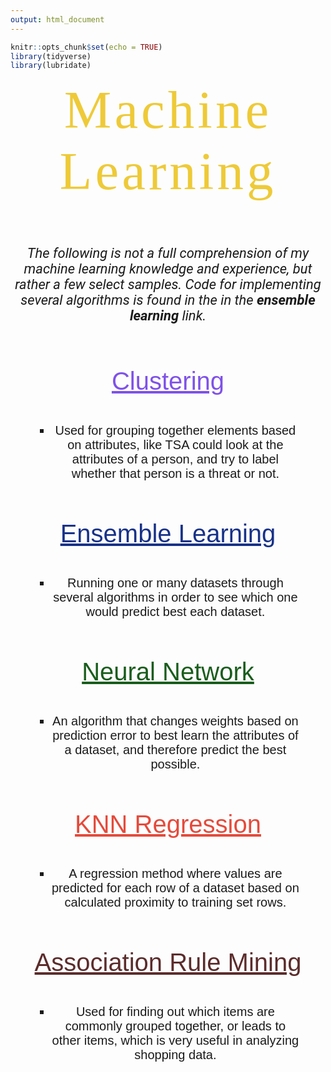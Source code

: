 ```yaml
---
output: html_document
---
```


```r
knitr::opts_chunk$set(echo = TRUE)
library(tidyverse)
library(lubridate)
```

<p id="title">Machine Learning</p>

<br><br>

<center>
<p id = "note"><i>The following is not a full comprehension of my machine learning knowledge and experience, but rather a few select samples. Code for implementing several algorithms is found in the in the <strong>ensemble learning</strong> link.</i></p>
</center>

<br><br>

<p id="method"><a id="method" class="method" href="cluster.html" target="_blank" >Clustering</a></p>

<br>

<center>
<ul id="list">
  <li id="desc">Used for grouping together elements based on attributes,   like TSA could look at the attributes of a person, and try to label       whether that person is a threat or not.</li>
</ul>
</center>

<br><br>

<p id="method"><a id="method" class="ensemble" href="ensemble_summary.html" target="_blank" >Ensemble Learning</a></p>

<br>

<center>
<ul id="list">
  <li id="desc">Running one or many datasets through several algorithms in   order to see which one would predict best each dataset.</li>
</ul>
</center>

<br><br>

<p id="method"><a id="method" class="neural" href="neural.html" target="_blank" >Neural Network</a></p>

<br>

<center>
<ul id="list">
  <li id="desc">An algorithm that changes weights based on prediction error to best learn the attributes of a dataset, and therefore predict the best possible.</li>
</ul>
</center>


<br><br>

<p id="method"><a id="method" class="knn" href="knn.html" target="_blank" >KNN Regression</a></p>

<br>

<center>
<ul id="list">
  <li id="desc">A regression method where values are predicted for each row of a dataset based on calculated proximity to training set rows.</li>
</ul>
</center>


<br><br>

<p id="method"><a id="method" class="association" href="association.html" target="_blank" >Association Rule Mining</a></p>

<br>

<center>
<ul id="list">
  <li id="desc">Used for finding out which items are commonly grouped together, or leads to other items, which is very useful in analyzing shopping data.</li>
</ul>
</center>



<style>
@import url('https://fonts.googleapis.com/css?family=Bitter');
@import url('https://fonts.googleapis.com/css?family=Varela+Round');
@import url('https://fonts.googleapis.com/css?family=Roboto');
#title{
margin: auto;
text-align: center;
font-size: 85px;
color: #EECA38;
font-family: 'Bitter', serif;
letter-spacing: 5px;
}
#method{
margin: auto;
text-align: center;
font-size: 40px;
font-family: 'Quicksand', sans-serif;
}
.method{
color: #7F52E8;
}
.ensemble{
color: #183288;
}
.neural{
color: #195D1C;
}
.knn{
color: #E54A3B;
}
.association{
color: #5C2C2C;
}
#desc{
font-size: 20px;
font-family: 'Varela Round', sans-serif;
}
#list{
list-style-type: square;
margin-left: 3em;
margin-right: 3em;
}
#note{
font-size: 22px;
font-family: 'Roboto', sans-serif;
}
</style>

